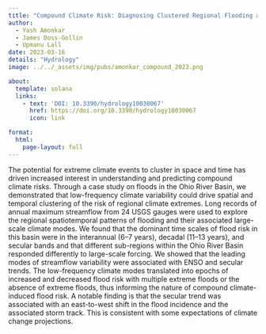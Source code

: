 ```yaml
---
title: "Compound Climate Risk: Diagnosing Clustered Regional Flooding at Inter-Annual and Longer Time Scales"
author:
  - Yash Amonkar
  - James Doss-Gollin
  - Upmanu Lall
date: 2023-03-16
details: "Hydrology"
image: ../../_assets/img/pubs/amonkar_compound_2023.png

about:
  template: solana
  links:
    - text: 'DOI: 10.3390/hydrology10030067'
      href: https://doi.org/10.3390/hydrology10030067
      icon: link

format:
  html:
    page-layout: full
---
```


The potential for extreme climate events to cluster in space and time has driven increased interest in understanding and predicting compound climate risks. Through a case study on floods in the Ohio River Basin, we demonstrated that low-frequency climate variability could drive spatial and temporal clustering of the risk of regional climate extremes. Long records of annual maximum streamflow from 24 USGS gauges were used to explore the regional spatiotemporal patterns of flooding and their associated large-scale climate modes. We found that the dominant time scales of flood risk in this basin were in the interannual (6–7 years), decadal (11–13 years), and secular bands and that different sub-regions within the Ohio River Basin responded differently to large-scale forcing. We showed that the leading modes of streamflow variability were associated with ENSO and secular trends. The low-frequency climate modes translated into epochs of increased and decreased flood risk with multiple extreme floods or the absence of extreme floods, thus informing the nature of compound climate-induced flood risk. A notable finding is that the secular trend was associated with an east-to-west shift in the flood incidence and the associated storm track. This is consistent with some expectations of climate change projections.